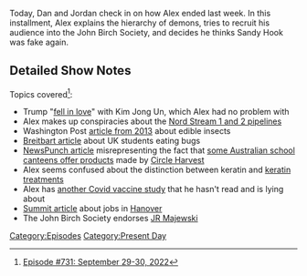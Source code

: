 {{DEFAULTSORT:
    #_EPISODE_0731:September 29-30, 2022
}}{{Episode
    | title             = September 29-30, 2022
    | caption           = Listen to this episode on [https://knowledgefight.libsyn.com/731-september-29-30-2022 Libsyn] [https://open.spotify.com/episode/5SN966uvoCgSSJ2OngSqv9 Spotify]
    | episodeNumber     = 731
    | length            = 01:37:28
    | airDate           = October 3, 2022
    | coverageStartDate = September 29, 2022
    | coverageEndDate   = September 30, 2022
    | episodeType       = [[:Category:Present Day|Present Day]]
    | appearance        = [[Robert Owens]], [[Robert Welch]], [[Joel Skousen]], [[Ted Nugent]]
    | previousEpisode   = [[730: August 12, 2003]]
    | nextEpisode       = [[732: Trial Press Conference]]
}}

{{Stub}}

Today, Dan and Jordan check in on how Alex ended last week.  In this installment, Alex explains the hierarchy of demons, tries to recruit his audience into the John Birch Society, and decides he thinks Sandy Hook was fake again.

==Detailed Show Notes==

Topics covered<ref>[https://knowledgefight.com/research/2022/10/2/episode-731-september-29-30-2022 Episode #731: September 29-30, 2022]</ref>:

*Trump "[https://thehill.com/blogs/ballot-box/409104-trump-kim-jong-un-and-i-fell-in-love/ fell in love]" with Kim Jong Un, which Alex had no problem with
*Alex makes up conspiracies about the [https://www.vox.com/world/2022/9/28/23376356/nord-stream-pipeline-russia-explosions-sabotage Nord Stream 1 and 2 pipelines]
*Washington Post [https://www.washingtonpost.com/news/answer-sheet/wp/2013/05/13/insects-a-new-nutritious-ingredient-for-school-lunches/ article from 2013] about edible insects
*[https://www.breitbart.com/europe/2022/05/31/eat-the-bugs-welsh-schoolchildren-fed-insects-encourage-sustainability/ Breitbart article] about UK students eating bugs
*[https://newspunch.com/wef-endorsed-bugs-and-insects-force-fed-to-children-in-1000-australian-schools/ NewsPunch article] misrepresenting the fact that [https://www.kidsnews.com.au/environment/insect-chips-could-be-just-the-cricket-for-the-planets-future/news-story/694409445fc2d4860718f86d35e4a0f5 some Australian school canteens offer products] made by [https://circleharvest.com.au/pages/school-programs Circle Harvest]
*Alex seems confused about the distinction between keratin and [https://www.center4research.org/whats-deal-keratin-treatments keratin treatments]
*Alex has [https://www.thelancet.com/journals/landia/article/PIIS2213-8587(22)00158-9/fulltext#%20 another Covid vaccine study] that he hasn't read and is lying about
*[https://summit.news/2022/09/23/germany-greens-plan-to-ban-native-germans-from-a-third-of-jobs-to-promote-diversity/ Summit article] about jobs in [https://www.citypopulation.de/en/germany/niedersachsen/region_hannover/03241001__hannover/ Hanover]
*The John Birch Society endorses [https://www.nytimes.com/2022/09/29/us/politics/jr-majewski-military-record.html JR Majewski]

[[Category:Episodes]]
[[Category:Present Day]]
